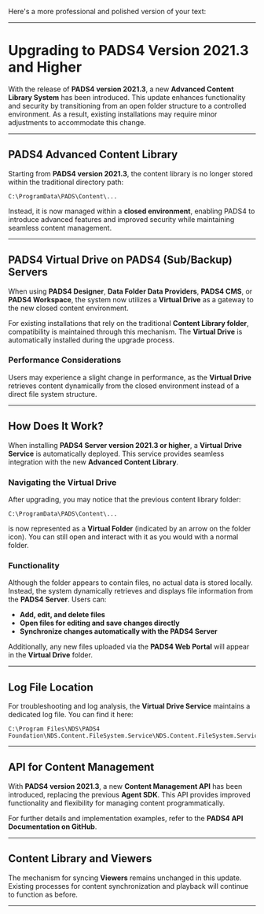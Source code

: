 Here's a more professional and polished version of your text:  

---

# Upgrading to PADS4 Version 2021.3 and Higher

With the release of **PADS4 version 2021.3**, a new **Advanced Content Library System** has been introduced. This update enhances functionality and security by transitioning from an open folder structure to a controlled environment. As a result, existing installations may require minor adjustments to accommodate this change.  

---

## PADS4 Advanced Content Library 

Starting from **PADS4 version 2021.3**, the content library is no longer stored within the traditional directory path:  

```
C:\ProgramData\PADS\Content\...
```  

Instead, it is now managed within a **closed environment**, enabling PADS4 to introduce advanced features and improved security while maintaining seamless content management.  

---

## PADS4 Virtual Drive on PADS4 (Sub/Backup) Servers

When using **PADS4 Designer**, **Data Folder Data Providers**, **PADS4 CMS**, or **PADS4 Workspace**, the system now utilizes a **Virtual Drive** as a gateway to the new closed content environment.  

For existing installations that rely on the traditional **Content Library folder**, compatibility is maintained through this mechanism. The **Virtual Drive** is automatically installed during the upgrade process.  

### Performance Considerations
Users may experience a slight change in performance, as the **Virtual Drive** retrieves content dynamically from the closed environment instead of a direct file system structure.  

---

## How Does It Work? 

When installing **PADS4 Server version 2021.3 or higher**, a **Virtual Drive Service** is automatically deployed. This service provides seamless integration with the new **Advanced Content Library**.  

### Navigating the Virtual Drive 
After upgrading, you may notice that the previous content library folder:  

```
C:\ProgramData\PADS\Content\...
```  

is now represented as a **Virtual Folder** (indicated by an arrow on the folder icon). You can still open and interact with it as you would with a normal folder.  

### Functionality
Although the folder appears to contain files, no actual data is stored locally. Instead, the system dynamically retrieves and displays file information from the **PADS4 Server**. Users can:  
- **Add, edit, and delete files**  
- **Open files for editing and save changes directly**  
- **Synchronize changes automatically with the PADS4 Server**  

Additionally, any new files uploaded via the **PADS4 Web Portal** will appear in the **Virtual Drive** folder.  

---

## Log File Location
For troubleshooting and log analysis, the **Virtual Drive Service** maintains a dedicated log file. You can find it here:  

```
C:\Program Files\NDS\PADS4 Foundation\NDS.Content.FileSystem.Service\NDS.Content.FileSystem.Service.log
```  

---

## API for Content Management 

With **PADS4 version 2021.3**, a new **Content Management API** has been introduced, replacing the previous **Agent SDK**. This API provides improved functionality and flexibility for managing content programmatically.  

For further details and implementation examples, refer to the **PADS4 API Documentation on GitHub**.  

---

## Content Library and Viewers

The mechanism for syncing **Viewers** remains unchanged in this update. Existing processes for content synchronization and playback will continue to function as before.  

---